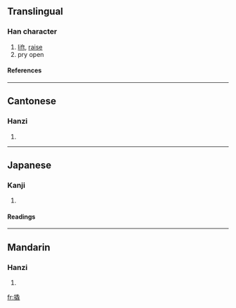 ==Translingual==

===Han character===
{{Han char|rn=64|rad=手|as=12|sn=15|four=5201<sub>4</sub>|canj=手竹山山 (QHUU)}}
# [[lift]], [[raise]]
# pry open

====References====
{{Han ref|kx=0456.140|dkj=12746|dj=0805.100|hdz=31959.020|uh=64AC|ud=25772|bh=BCC0|bd=48320}}

----
==Cantonese==

===Hanzi===
{{yue-hanzi|jyut=|y=giu6, hiu3}}
# {{defn|Cantonese}}

----
==Japanese==

===Kanji===
{{ja-kanji|grade=|rs=手12}}
# {{defn|Japanese}} 

====Readings====
{{ja-readings|on=[[きょう]] (kyō)|kun=[[あげる]] (ageru)}}

----
==Mandarin==

===Hanzi===
{{cmn-hanzi|pin=[[bō]] ([[bo1]]), [[bǒ]] ([[bo3]]), [[qiào]] ([[qiao4]])|wg=po<sup>1</sup>, po<sup>3</sup>, ch'iao<sup>4</sup>}}
# {{defn|Mandarin}}

[[fr:撬]]